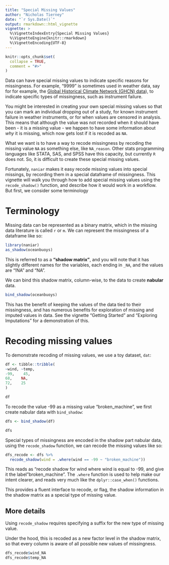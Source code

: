 ```yaml
---
title: "Special Missing Values"
author: "Nicholas Tierney"
date: "`r Sys.Date()`"
output: rmarkdown::html_vignette
vignette: >
  %\VignetteIndexEntry{Special Missing Values}
  %\VignetteEngine{knitr::rmarkdown}
  %\VignetteEncoding{UTF-8}
---
```


```r
knitr::opts_chunk$set(
  collapse = TRUE,
  comment = "#>"
)
```

Data can have special missing values to indicate specific reasons for missingness.
For example, "9999" is sometimes used in weather data, say for for example, the [Global Historical Climate Network (GHCN) data](https://www.ncdc.noaa.gov/ghcn-daily-description)), to indicate specific types of missingness, such as instrument failure.

You might be interested in creating your own special missing values so that you can mark an individual dropping out of a study, for known instrument failure in weather instruments, or for when values are censored in analysis.
This means that although the value was not recorded when it should have been - it is a missing value - we happen to have some information about _why_ it is missing, which now gets lost if it is recoded as `NA`.

What we want is to have a way to recode missingness by recoding the missing value `NA` as something else, like `NA_reason`. Other stats programming languages like STATA, SAS, and SPSS have this capacity, but currently `R` does not. So, it is
difficult to create these special missing values.

Fortunately, `naniar` makes it easy recode missing values into special missings, by recording them in a special dataframe of missingness. This vignette will walk you through how to add special missing values using the
`recode_shadow()` function, and describe how it would work in a workflow. But first, we consider some terminology

# Terminology

Missing data can be represented as a binary matrix, which in the missing data literature is called `r` or `m`. We can represent the missingness of a dataframe like so:

```r
library(naniar)
as_shadow(oceanbuoys)
```

This is referred to as a **"shadow matrix"**, and you will note that it has slightly different names for the variables, each ending in `_NA`, and the values are "!NA" and "NA".

We can bind this shadow matrix, column-wise, to the data to create **nabular** data.

```r
bind_shadow(oceanbuoys)
```

This has the benefit of keeping the values of the data tied to their missingness, and has numerous benefits for exploration of missing and imputed values in data. See the vignette "Getting Started" and "Exploring Imputations" for a demonstration of this.

# Recoding missing values

To demonstrate recoding of missing values, we use a toy dataset, `dat`:

```r
df <- tibble::tribble(
~wind, ~temp,
-99,    45,
68,    NA,
72,    25
)

df
```

To recode the value -99 as a missing value "broken_machine", we first create nabular data with `bind_shadow`:

```r

dfs <- bind_shadow(df)

dfs
```

Special types of missingness are encoded in the shadow part nabular data, using the `recode_shadow` function, we can recode the missing values like so:

```r
dfs_recode <- dfs %>% 
  recode_shadow(wind = .where(wind == -99 ~ "broken_machine"))
```

This reads as "recode shadow for wind where wind is equal to -99, and give it the label "broken_machine". The `.where` function is used to help make our intent clearer, and reads very much like the `dplyr::case_when()` functions.

This provides a fluent interface to recode, or flag, the shadow information in the shadow matrix as a special type of missing value. 

## More details

Using `recode_shadow` requires specifying a suffix for the new type of missing value. 

Under the hood, this is recoded as a new factor level in the shadow matrix, so that every column is aware of all possible new values of missingness.

```r
dfs_recode$wind_NA
dfs_recode$temp_NA
```
